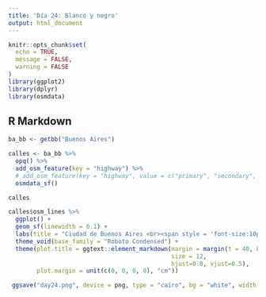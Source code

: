 ```yaml
---
title: 'Día 24: Blanco y negro'
output: html_document
---
```


```r
knitr::opts_chunk$set(
  echo = TRUE,
  message = FALSE,
  warning = FALSE
)
library(ggplot2)
library(dplyr)
library(osmdata)
```

## R Markdown

```r
ba_bb <- getbb("Buenos Aires")

calles <- ba_bb %>%
  opq() %>% 
  add_osm_feature(key = "highway") %>%
  # add_osm_feature(key = "highway", value = c("primary", "secondary", "tertiary", "residential")) %>%
  osmdata_sf()

calles
```

```r
calles$osm_lines %>% 
  ggplot() +
  geom_sf(linewidth = 0.1) +
  labs(title = "Ciudad de Buenos Aires <br><span style = 'font-size:10pt;'>Open Street Map</span>") +
  theme_void(base_family = "Roboto Condensed") +
  theme(plot.title = ggtext::element_markdown(margin = margin(t = 40, b = -50), 
                                              size = 12,
                                              hjust=0.8, vjust=0.5),
        plot.margin = unit(c(0, 0, 0, 0), "cm"))

 ggsave("day24.png", device = png, type = "cairo", bg = "white", width = 12, height = 14, units = "cm", dpi = 150)
```

